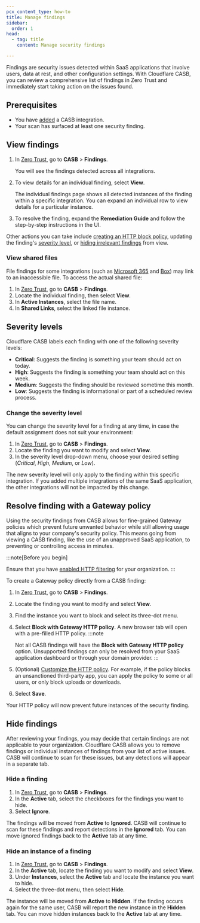 ```yaml
---
pcx_content_type: how-to
title: Manage findings
sidebar:
  order: 1
head:
  - tag: title
    content: Manage security findings

---
```


Findings are security issues detected within SaaS applications that involve users, data at rest, and other configuration settings. With Cloudflare CASB, you can review a comprehensive list of findings in Zero Trust and immediately start taking action on the issues found.

## Prerequisites

* You have [added](/cloudflare-one/applications/scan-apps/#add-an-integration) a CASB integration.
* Your scan has surfaced at least one security finding.

## View findings

1. In [Zero Trust](https://one.dash.cloudflare.com), go to **CASB** > **Findings**.

   You will see the findings detected across all integrations.

2. To view details for an individual finding, select **View**.

   The individual findings page shows all detected instances of the finding within a specific integration. You can expand an individual row to view details for a particular instance.

3. To resolve the finding, expand the **Remediation Guide** and follow the step-by-step instructions in the UI.

Other actions you can take include [creating an HTTP block policy](#resolve-finding-with-a-gateway-policy), updating the finding's [severity level](#severity-levels), or [hiding irrelevant findings](#hide-findings) from view.

### View shared files

File findings for some integrations (such as [Microsoft 365](/cloudflare-one/applications/scan-apps/casb-integrations/microsoft-365/#file-sharing) and [Box](/cloudflare-one/applications/scan-apps/casb-integrations/box/#file-sharing)) may link to an inaccessible file. To access the actual shared file:

1. In [Zero Trust](https://one.dash.cloudflare.com), go to **CASB** > **Findings**.
2. Locate the individual finding, then select **View**.
3. In **Active Instances**, select the file name.
4. In **Shared Links**, select the linked file instance.

## Severity levels

Cloudflare CASB labels each finding with one of the following severity levels:

* **Critical**: Suggests the finding is something your team should act on today.
* **High**: Suggests the finding is something your team should act on this week.
* **Medium**: Suggests the finding should be reviewed sometime this month.
* **Low**: Suggests the finding is informational or part of a scheduled review process.

### Change the severity level

You can change the severity level for a finding at any time, in case the default assignment does not suit your environment:

1. In [Zero Trust](https://one.dash.cloudflare.com), go to **CASB** > **Findings**.
2. Locate the finding you want to modify and select **View**.
3. In the severity level drop-down menu, choose your desired setting (*Critical*, *High*, *Medium*, or *Low*).

The new severity level will only apply to the finding within this specific integration. If you added multiple integrations of the same SaaS application, the other integrations will not be impacted by this change.

## Resolve finding with a Gateway policy

Using the security findings from CASB allows for fine-grained Gateway policies which prevent future unwanted behavior while still allowing usage that aligns to your company's security policy. This means going from viewing a CASB finding, like the use of an unapproved SaaS application, to preventing or controlling access in minutes.

:::note[Before you begin]

Ensure that you have [enabled HTTP filtering](/cloudflare-one/policies/gateway/initial-setup/http/) for your organization. 
:::

To create a Gateway policy directly from a CASB finding:

1. In [Zero Trust](https://one.dash.cloudflare.com), go to **CASB** > **Findings**.
2. Locate the finding you want to modify and select **View**.
3. Find the instance you want to block and select its three-dot menu.
4. Select **Block with Gateway HTTP policy**. A new browser tab will open with a pre-filled HTTP policy. 
   :::note

   Not all CASB findings will have the **Block with Gateway HTTP policy** option. Unsupported findings can only be resolved from your SaaS application dashboard or through your domain provider. 
   :::
5. (Optional) [Customize the HTTP policy](/cloudflare-one/policies/gateway/http-policies/). For example, if the policy blocks an unsanctioned third-party app, you can apply the policy to some or all users, or only block uploads or downloads.
6. Select **Save**.

Your HTTP policy will now prevent future instances of the security finding.

## Hide findings

After reviewing your findings, you may decide that certain findings are not applicable to your organization. Cloudflare CASB allows you to remove findings or individual instances of findings from your list of active issues. CASB will continue to scan for these issues, but any detections will appear in a separate tab.

### Hide a finding

1. In [Zero Trust](https://one.dash.cloudflare.com), go to **CASB** > **Findings**.
2. In the **Active** tab, select the checkboxes for the findings you want to hide.
3. Select **Ignore**.

The findings will be moved from **Active** to **Ignored**. CASB will continue to scan for these findings and report detections in the **Ignored** tab. You can move ignored findings back to the **Active** tab at any time.

### Hide an instance of a finding

1. In [Zero Trust](https://one.dash.cloudflare.com), go to **CASB** > **Findings**.
2. In the **Active** tab, locate the finding you want to modify and select **View**.
3. Under **Instances**, select the **Active** tab and locate the instance you want to hide.
4. Select the three-dot menu, then select **Hide**.

The instance will be moved from **Active** to **Hidden**. If the finding occurs again for the same user, CASB will report the new instance in the **Hidden** tab. You can move hidden instances back to the **Active** tab at any time.

